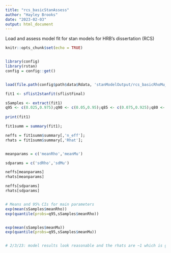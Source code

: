 ```yaml
---
title: "rcs_basicStanAssess"
author: "Hayley Brooks"
date: "2023-02-03"
output: html_document
---
```


Load and assess model fit for stan models for HRB's dissertation (RCS)

```r
knitr::opts_chunk$set(echo = TRUE)


library(config)
library(rstan)
config = config::get()


load(file.path(config$path$data$Rdata, 'stanModelOutput/rcs_basicRhoMu_20230125.Rdata'));

```


```r

fit1 <- sflist2stanfit(sflistFinal)

sSamples <- extract(fit1)
q95 <- c(0.025,0.975);q90 <- c(0.05,0.95);q85 <- c(0.075,0.925);q80 <- c(0.1,0.9);q75 <- c(0.125,0.875);q70 <- c(0.15,0.85)
 
print(fit1)

fit1summ = summary(fit1);

neffs = fit1summ$summary[,'n_eff'];
rhats = fit1summ$summary[,'Rhat'];


meanparams = c('meanRho','meanMu')

sdparams = c('sdRho','sdMu')

neffs[meanparams]
rhats[meanparams]

neffs[sdparams]
rhats[sdparams]


# Means and 95% CIs for main parameters
exp(mean(sSamples$meanRho))
exp(quantile(probs=q95,sSamples$meanRho))


exp(mean(sSamples$meanMu))
exp(quantile(probs=q95,sSamples$meanMu))


# 2/3/23: model results look reasonable and the rhats are ~1 which is good, will run this model again with many more samples. 

```

